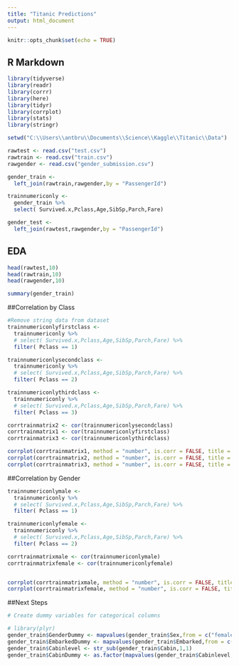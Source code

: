 ---
title: "Titanic Predictions"
output: html_document
---

```{r setup, include=FALSE}
knitr::opts_chunk$set(echo = TRUE)
```

## R Markdown



```{r cars}
library(tidyverse)
library(readr)
library(corrr)
library(here)
library(tidyr)
library(corrplot)
library(stats)
library(stringr)

setwd("C:\\Users\\antbru\\Documents\\Science\\Kaggle\\Titanic\\Data")

rawtest <- read.csv("test.csv")
rawtrain <- read.csv("train.csv")
rawgender <- read.csv("gender_submission.csv")

gender_train <- 
  left_join(rawtrain,rawgender,by = "PassengerId")

trainnumericonly <-
  gender_train %>%
  select( Survived.x,Pclass,Age,SibSp,Parch,Fare)

gender_test <- 
  left_join(rawtest,rawgender,by = "PassengerId")


```

## EDA



```{r pressure, echo=FALSE}
head(rawtest,10)
head(rawtrain,10)
head(rawgender,10)

```

```{r}
summary(gender_train)


```
##Correlation by Class

```{r}
#Remove string data from dataset
trainnumericonlyfirstclass <- 
  trainnumericonly %>%
  # select( Survived.x,Pclass,Age,SibSp,Parch,Fare) %>%
  filter( Pclass == 1)

trainnumericonlysecondclass <- 
  trainnumericonly %>%
  # select( Survived.x,Pclass,Age,SibSp,Parch,Fare) %>%
  filter( Pclass == 2)

trainnumericonlythirdclass <- 
  trainnumericonly %>%
  # select( Survived.x,Pclass,Age,SibSp,Parch,Fare) %>%
  filter( Pclass == 3)

corrtrainmatrix2 <- cor(trainnumericonlysecondclass)
corrtrainmatrix1 <- cor(trainnumericonlyfirstclass)
corrtrainmatrix3 <- cor(trainnumericonlythirdclass)

corrplot(corrtrainmatrix1, method = "number", is.corr = FALSE, title = 'First Class')
corrplot(corrtrainmatrix2, method = "number", is.corr = FALSE, title = 'Second Class')
corrplot(corrtrainmatrix3, method = "number", is.corr = FALSE, title = 'Third Class')

```

##Correlation by Gender

```{r}


trainnumericonlymale <- 
  trainnumericonly %>%
  # select( Survived.x,Pclass,Age,SibSp,Parch,Fare) %>%
  filter( Pclass == 1)

trainnumericonlyfemale <- 
  trainnumericonly %>%
  # select( Survived.x,Pclass,Age,SibSp,Parch,Fare) %>%
  filter( Pclass == 2)

corrtrainmatrixmale <- cor(trainnumericonlymale)
corrtrainmatrixfemale <- cor(trainnumericonlyfemale)


corrplot(corrtrainmatrixmale, method = "number", is.corr = FALSE, title = 'Male')
corrplot(corrtrainmatrixfemale, method = "number", is.corr = FALSE, title = 'Female')


```


##Next Steps
```{r}
# Create dummy variables for categorical columns

# library(plyr)
gender_train$GenderDummy <- mapvalues(gender_train$Sex,from = c("female","male"),to=c("0","1"))
gender_train$EmbarkedDummy <- mapvalues(gender_train$Embarked,from = c("S","C","Q"),to=c("1","2","3"))
gender_train$Cabinlevel <- str_sub(gender_train$Cabin,1,1)
gender_train$CabinDummy <- as.factor(mapvalues(gender_train$Cabinlevel, from = c("A","B","C","D","E","F","G"),to=c("1","2","3","4","5","6","7")))
```

